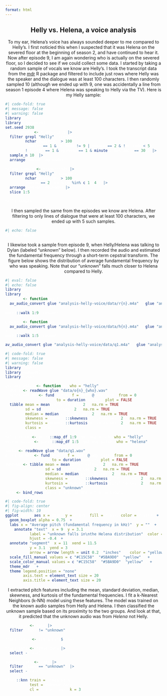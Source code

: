 ```yaml
---
format: html
---
```


<style>
pre code {
color: white
}
</style>

<center>
::: text

## Helly vs. Helena, a voice analysis

To my ear, Helena's voice has always sounded deeper to me compared to Helly's. I first noticied this when <span class="spoiler">I suspected that it was Helena on the severed floor at the beginning of season 2</span>, and have continued to hear it. Now after episode 9, I am again wondering who is actually on the severed floor, so I decided to see if we could collect some data. I started by taking a random sample of vocals we know are Helly's. I took the transcript data from the [mdr](https://lucymcgowan.github.io/mdr) R package and filtered to include just rows where Helly was the speaker and the dialogue was at least 100 characters. I then randomly sampled 10 (although we ended up with 9, one was accidentally a line from season 1 episode 4 where Helena was speaking to Helly via the TV). Here is my Helly sample:

:::

</center>

```r
#| code-fold: true
#| message: false
#| warning: false
library(mdr)
library(tidyverse)
set.seed(2938)
helly_sample <- transcripts |>
  filter(grepl("Helly", speaker),
         nchar(dialogue) > 100,
         (season == 1 & episode != 9 | season == 2 & !episode < 5),
         !(season == 1 & episode == 1 & minute(timestamp) == 30)) |>
  sample_n(10) |>
  arrange(season, episode)

helena_sample <- transcripts |>
  filter(grepl("Helly", speaker),
         nchar(dialogue) > 100,
         season == 2, episode %in% c(1, 4)) |>
  arrange(season, episode) |>
  slice(1:5)

helly_sample
```

<center>
::: text
I then sampled the same from the episodes we know are Helena. After filtering to only lines of dialogue that were at least 100 characters, we ended up with 5 such samples.
:::

</center>
```r
#| echo: false
helena_sample
```

<center>

::: text

I likewise took a sample from episode 9, when Helly/Helena was talking to Dylan (labeled "unknown" below). I then recorded the audio and estimated the fundamental frequency through a short-term cepstral transform. The figure below shows the distribution of average fundamental frequency by who was speaking. Note that our "unknown" falls much closer to Helena compared to Helly.
:::

</center>

```r
#| eval: false
#| echo: false
library(av)
library(glue)
convert <- function(n) {
  av_audio_convert(glue("analysis-helly-voice/data/r{n}.m4a"), glue("analysis-helly-voice/data/o{n}_helly.wav"))
}
purrr::walk(1:9, convert)

convert <- function(n) {
  av_audio_convert(glue("analysis-helly-voice/data/h{n}.m4a"), glue("analysis-helly-voice/data/o{n}_helena.wav"))
}
purrr::walk(1:5, convert)

av_audio_convert(glue("analysis-helly-voice/data/q1.m4a"), glue("analysis-helly-voice/data/q1.wav"))
```

```r
#| code-fold: true
#| message: false
#| warning: false
library(tuneR)
library(seewave)
library(glue)

get_avg_pitch <- function(n, who = "helly") {
  audio <- readWave(glue("data/o{n}_{who}.wav"))
  pitch_values <- fund(audio, f = audio@samp.rate, from = 0, 
                       to = duration(audio), plot = FALSE)
  tibble(mean = mean(pitch_values[,2], na.rm = TRUE),
         sd = sd(pitch_values[,2], na.rm = TRUE),
         median = median(pitch_values[,2], na.rm = TRUE),
         skewness = moments::skewness(pitch_values[,2], na.rm = TRUE),
         kurtosis = moments::kurtosis(pitch_values[,2], na.rm = TRUE),
         class = who)
}
helly_pitch <- purrr::map_df(1:9, get_avg_pitch, who = "helly") 
helena_pitch <- purrr::map_df(1:5, get_avg_pitch, who = "helena")

audio <- readWave(glue("data/q1.wav"))
pitch_values <- fund(audio, f = audio@samp.rate, from = 0, 
                     to = duration(audio), plot = FALSE)
unknown <- tibble(mean = mean(pitch_values[,2], na.rm = TRUE),
                  sd = sd(pitch_values[,2], na.rm = TRUE),
                  median = median(pitch_values[,2], na.rm = TRUE),
                  skewness = moments::skewness(pitch_values[,2], na.rm = TRUE),
                  kurtosis = moments::kurtosis(pitch_values[,2], na.rm = TRUE),
                  class = "unknown")
data <- bind_rows(helly_pitch, helena_pitch, unknown)
```

```r
#| code-fold: true
#| fig-align: center
#| fig-width: 10
ggplot(data, aes(x = mean, y = class, fill = class, color = class)) +
  geom_boxplot(alpha = 0.75) +
  labs(x = "Average pitch (fundamental frequency in kHz)", y = "") + 
    annotate("text", x = 9, y = 3.1, 
           label = "unknown falls in\nthe Helena distribution", color = "yellow", size = 6,
           hjust = -0.4) +
  annotate("segment", x = 11, xend = 11.5, 
           y = 3.1, yend = 3, 
           arrow = arrow(length = unit(0.2, "inches")), color = "yellow") +
  scale_fill_manual(values = c("#C15C58", "#5BA9D0", "yellow")) + 
  scale_color_manual(values = c("#C15C58", "#5BA9D0", "yellow")) +
  theme_mdr() + 
  theme(legend.position = "none",
        axis.text = element_text(size = 20),
        axis.title = element_text(size = 20))

```

<center>

::: text
I extracted pitch features including the mean, standard deviation, median, skewness, and kurtosis of the fundamental frequencies. I fit a k-Nearest Neighbors (k-NN) model using these features. The model was trained on the known audio samples from Helly and Helena. I then classified the unknown sample based on its proximity to the two groups. And look at that, it predicted that the unknown audio was from *Helena* not Helly.

:::

</center>
```r
train_data <- data |>
  filter(class != "unknown")

train_class <- train_data$class

train_data <- train_data |>
  select(-class)

unknown_data <- data |> 
  filter(class == "unknown") |>
  select(-class)

class::knn(train = train_data, 
           test = unknown_data, 
           cl = train_class, k = 3)

```

